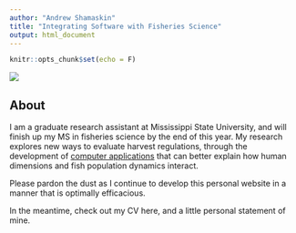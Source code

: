 ```yaml
---
author: "Andrew Shamaskin"
title: "Integrating Software with Fisheries Science"
output: html_document
---
```


```r
knitr::opts_chunk$set(echo = F)
```

![](figure/AndrewShamaskin_Photo.png)

## About 

I am a graduate research assistant at Mississippi State University, and will finish up my MS in fisheries science by the end of this year.  My research explores new ways to evaluate harvest regulations, through the development of [computer applications](https://acshamaskin.shinyapps.io/YPR_DN/) that can better explain how human dimensions and fish population dynamics interact. 

Please pardon the dust as I continue to develop this personal website in a manner that is optimally efficacious.  

In the meantime, check out my CV here, and a little personal statement of mine.  





